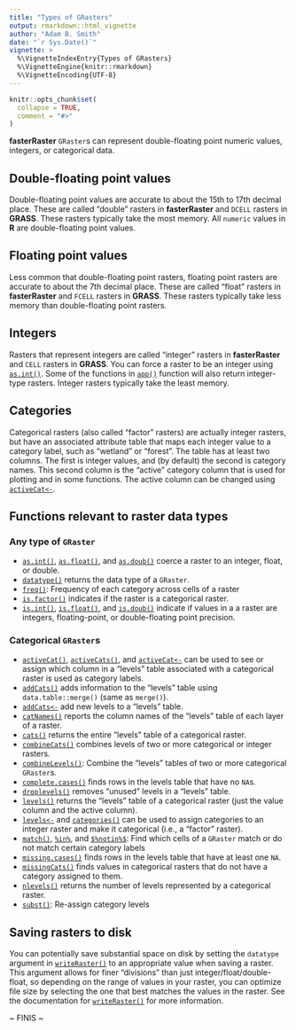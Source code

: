 ```yaml
---
title: "Types of GRasters"
output: rmarkdown::html_vignette
author: "Adam B. Smith"
date: "`r Sys.Date()`"
vignette: >
  %\VignetteIndexEntry{Types of GRasters}
  %\VignetteEngine{knitr::rmarkdown}
  %\VignetteEncoding{UTF-8}
---
```


```r
knitr::opts_chunk$set(
  collapse = TRUE,
  comment = "#>"
)
```

**fasterRaster** `GRaster`s can represent double-floating point numeric values, integers, or categorical data.

## Double-floating point values
Double-floating point values are accurate to about the 15th to 17th decimal place. These are called "double" rasters in **fasterRaster** and `DCELL` rasters in **GRASS**. These rasters typically take the most memory. All `numeric` values in **R** are double-floating point values.

## Floating point values
Less common that double-floating point rasters, floating point rasters are accurate to about the 7th decimal place. These are called "float" rasters in **fasterRaster** and `FCELL` rasters in **GRASS**. These rasters typically take less memory than double-floating point rasters.

## Integers
Rasters that represent integers are called "integer" rasters in **fasterRaster** and `CELL` rasters in **GRASS**. You can force a raster to be an integer using [`as.int()`](https://adamlilith.github.io/fasterRaster/reference/as.int.html). Some of the functions in [`app()`](https://adamlilith.github.io/fasterRaster/reference/app.html) function will also return integer-type rasters. Integer rasters typically take the least memory.

## Categories
Categorical rasters (also called "factor" rasters) are actually integer rasters, but have an associated attribute table that maps each integer value to a category label, such as "wetland" or "forest". The table has at least two columns. The first is integer values, and (by default) the second is category names. This second column is the "active" category column that is used for plotting and in some functions. The active column can be changed using [`activeCat<-`](https://adamlilith.github.io/fasterRaster/reference/activeCat.html).

## Functions relevant to raster data types

### Any type of `GRaster`
* [`as.int()`](https://adamlilith.github.io/fasterRaster/reference/as.int.html), [`as.float()`](https://adamlilith.github.io/fasterRaster/reference/as.int.html), and [`as.doub()`](https://adamlilith.github.io/fasterRaster/reference/as.int.html) coerce a raster to an integer, float, or double.
* [`datatype()`](https://adamlilith.github.io/fasterRaster/reference/datatype.html) returns the data type of a `GRaster`.
* [`freq()`](https://adamlilith.github.io/fasterRaster/reference/freq.html): Frequency of each category across cells of a raster
* [`is.factor()`](https://adamlilith.github.io/fasterRaster/reference/is.factor.html) indicates if the raster is a categorical raster.
* [`is.int()`](https://adamlilith.github.io/fasterRaster/reference/is.int.html), [`is.float()`](https://adamlilith.github.io/fasterRaster/reference/is.int.html), and [`is.doub()`](https://adamlilith.github.io/fasterRaster/reference/is.int.html) indicate if values in a a raster are integers, floating-point, or double-floating point precision.

### Categorical `GRaster`s

* [`activeCat()`](https://adamlilith.github.io/fasterRaster/reference/activeCat.html), [`activeCats()`](https://adamlilith.github.io/fasterRaster/reference/activeCat.html), and [`activeCat<-`](https://adamlilith.github.io/fasterRaster/reference/activeCat.html) can be used to see or assign which column in a "levels" table associated with a categorical raster is used as category labels.
* [`addCats()`](https://adamlilith.github.io/fasterRaster/reference/addCats.html) adds information to the "levels" table using `data.table::merge()` (same as `merge()`).
* [`addCats<-`](https://adamlilith.github.io/fasterRaster/reference/addCats.html) add new levels to a "levels" table.
* [`catNames()`](https://adamlilith.github.io/fasterRaster/reference/catNames.html) reports the column names of the "levels" table of each layer of a raster.
* [`cats()`](https://adamlilith.github.io/fasterRaster/reference/cats.html) returns the entire "levels" table of a categorical raster.
* [`combineCats()`](https://adamlilith.github.io/fasterRaster/reference/combineCats.html) combines levels of two or more categorical or integer rasters.
* [`combineLevels()`](https://adamlilith.github.io/fasterRaster/reference/combineLevels.html): Combine the "levels" tables of two or more categorical `GRaster`s.
* [`complete.cases()`](https://adamlilith.github.io/fasterRaster/reference/complete.cases.html) finds rows in the levels table that have no `NA`s.
* [`droplevels()`](https://adamlilith.github.io/fasterRaster/reference/dropevels.html) removes "unused" levels in a "levels" table.
* [`levels()`](https://adamlilith.github.io/fasterRaster/reference/levels.html) returns the "levels" table of a categorical raster (just the value column and the active column).
* [`levels<-`](https://adamlilith.github.io/fasterRaster/reference/levels.html) and [`categories()`](https://adamlilith.github.io/fasterRaster/reference/categories.html) can be used to assign categories to an integer raster and make it categorical (i.e., a "factor" raster).
* [`match()`](https://adamlilith.github.io/fasterRaster/reference/match.html), [`%in%`](https://adamlilith.github.io/fasterRaster/reference/match.html), and [`$%notin%$`](https://adamlilith.github.io/fasterRaster/reference/match.html): Find which cells of a `GRaster` match or do not match certain category labels
* [`missing.cases()`](https://adamlilith.github.io/fasterRaster/reference/missing.cases.html) finds rows in the levels table that have at least one `NA`.
* [`missingCats()`](https://adamlilith.github.io/fasterRaster/reference/missingCats.html) finds values in categorical rasters that do not have a category assigned to them.
* [`nlevels()`](https://adamlilith.github.io/fasterRaster/reference/nlevels.html) returns the number of levels represented by a categorical raster.
* [`subst()`](https://adamlilith.github.io/fasterRaster/reference/subst.html): Re-assign category levels

## Saving rasters to disk
You can potentially save substantial space on disk by setting the `datatype` argument in [`writeRaster()`](https://adamlilith.github.io/fasterRaster/reference/writeRaster.html) to an appropriate value when saving a raster. This argument allows for finer "divisions" than just integer/float/double-float, so depending on the range of values in your raster, you can optimize file size by selecting the one that best matches the values in the raster. See the documentation for [`writeRaster()`](https://adamlilith.github.io/fasterRaster/reference/writeRaster.html) for more information.


~ FINIS ~

